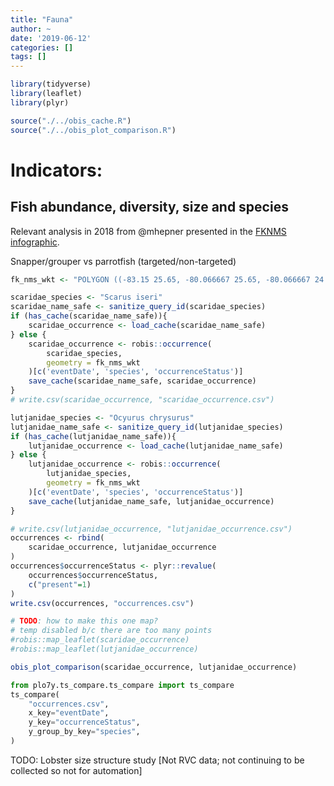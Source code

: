 ```yaml
---
title: "Fauna"
author: ~
date: '2019-06-12'
categories: []
tags: []
---
```


```r
library(tidyverse)
library(leaflet)
library(plyr)

source("./../obis_cache.R")
source("./../obis_plot_comparison.R")
```

# Indicators:
## Fish abundance, diversity, size and species
Relevant analysis in 2018 from @mhepner presented in the [FKNMS infographic](https://marinebon.github.io/info-fk/corals.html).


Snapper/grouper vs parrotfish (targeted/non-targeted)

```r
fk_nms_wkt <- "POLYGON ((-83.15 25.65, -80.066667 25.65, -80.066667 24.3, -83.15 24.3, -83.15 25.65))"
```

```r
scaridae_species <- "Scarus iseri"
scaridae_name_safe <- sanitize_query_id(scaridae_species)
if (has_cache(scaridae_name_safe)){
    scaridae_occurrence <- load_cache(scaridae_name_safe)
} else {
    scaridae_occurrence <- robis::occurrence(
        scaridae_species,
        geometry = fk_nms_wkt
    )[c('eventDate', 'species', 'occurrenceStatus')]
    save_cache(scaridae_name_safe, scaridae_occurrence)
}
# write.csv(scaridae_occurrence, "scaridae_occurrence.csv")
```

```r
lutjanidae_species <- "Ocyurus chrysurus"
lutjanidae_name_safe <- sanitize_query_id(lutjanidae_species)
if (has_cache(lutjanidae_name_safe)){
    lutjanidae_occurrence <- load_cache(lutjanidae_name_safe)
} else {
    lutjanidae_occurrence <- robis::occurrence(
        lutjanidae_species,
        geometry = fk_nms_wkt
    )[c('eventDate', 'species', 'occurrenceStatus')]
    save_cache(lutjanidae_name_safe, lutjanidae_occurrence)
}
```

```r
# write.csv(lutjanidae_occurrence, "lutjanidae_occurrence.csv")
occurrences <- rbind(
    scaridae_occurrence, lutjanidae_occurrence
)
occurrences$occurrenceStatus <- plyr::revalue(
    occurrences$occurrenceStatus,
    c("present"=1)
)
write.csv(occurrences, "occurrences.csv")
```

```r
# TODO: how to make this one map?
# temp disabled b/c there are too many points
#robis::map_leaflet(scaridae_occurrence)
#robis::map_leaflet(lutjanidae_occurrence)
```

```r
obis_plot_comparison(scaridae_occurrence, lutjanidae_occurrence)
```

```python
from plo7y.ts_compare.ts_compare import ts_compare
ts_compare(
    "occurrences.csv",
    x_key="eventDate",
    y_key="occurrenceStatus",
    y_group_by_key="species",
)
```

TODO: Lobster size structure study [Not RVC data; not continuing to be collected so not for automation]
